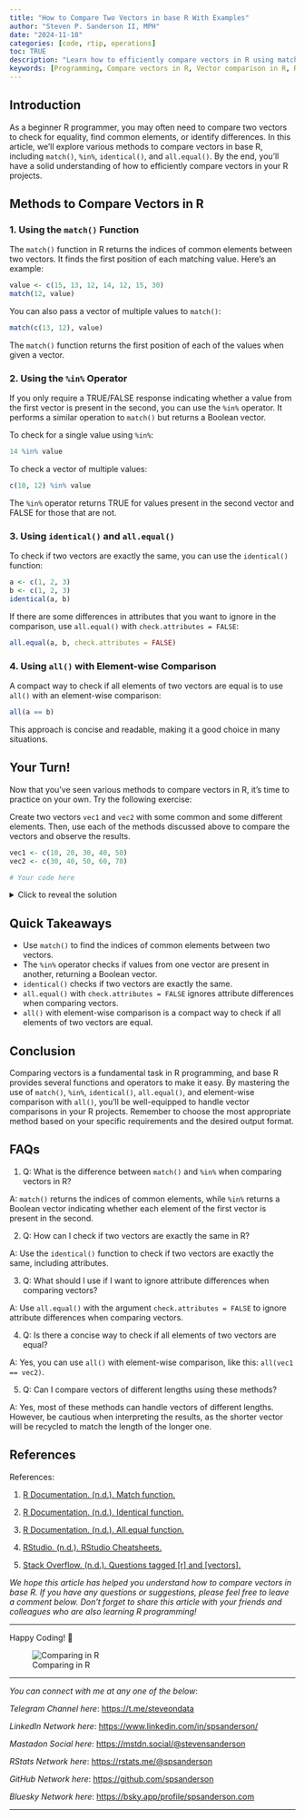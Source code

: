 ```yaml
---
title: "How to Compare Two Vectors in base R With Examples"
author: "Steven P. Sanderson II, MPH"
date: "2024-11-18"
categories: [code, rtip, operations]
toc: TRUE
description: "Learn how to efficiently compare vectors in R using match(), %in%, identical(), and all.equal(). Includes code examples and best practices for beginner R programmers."
keywords: [Programming, Compare vectors in R, Vector comparison in R, R programming vector comparison, R match function, R %in% operator, Identical function in R, All.equal function in R, Element-wise comparison in R, R programming vector operations, Finding common elements in R vectors, How to compare two vectors in base R programming, Find common elements between two vectors in R, Check if all elements of two vectors are equal in R, Using the match function to compare vectors in R, Efficient methods for comparing vectors of different lengths in R]
---
```


## Introduction

As a beginner R programmer, you may often need to compare two vectors to check for equality, find common elements, or identify differences. In this article, we'll explore various methods to compare vectors in base R, including `match()`, `%in%`, `identical()`, and `all.equal()`. By the end, you'll have a solid understanding of how to efficiently compare vectors in your R projects.

## Methods to Compare Vectors in R

### 1. Using the `match()` Function

The `match()` function in R returns the indices of common elements between two vectors. It finds the first position of each matching value. Here's an example:

```R
value <- c(15, 13, 12, 14, 12, 15, 30)
match(12, value)
```

You can also pass a vector of multiple values to `match()`:

```r
match(c(13, 12), value)
```

The `match()` function returns the first position of each of the values when given a vector.

### 2. Using the `%in%` Operator

If you only require a TRUE/FALSE response indicating whether a value from the first vector is present in the second, you can use the `%in%` operator. It performs a similar operation to `match()` but returns a Boolean vector.

To check for a single value using `%in%`:

```r
14 %in% value
```

To check a vector of multiple values:

```r
c(10, 12) %in% value
```

The `%in%` operator returns TRUE for values present in the second vector and FALSE for those that are not.

### 3. Using `identical()` and `all.equal()`

To check if two vectors are exactly the same, you can use the `identical()` function:

```r
a <- c(1, 2, 3)
b <- c(1, 2, 3)
identical(a, b)
```

If there are some differences in attributes that you want to ignore in the comparison, use `all.equal()` with `check.attributes = FALSE`:

```r
all.equal(a, b, check.attributes = FALSE)
```

### 4. Using `all()` with Element-wise Comparison

A compact way to check if all elements of two vectors are equal is to use `all()` with an element-wise comparison:

```r
all(a == b)
```

This approach is concise and readable, making it a good choice in many situations.

## Your Turn!

Now that you've seen various methods to compare vectors in R, it's time to practice on your own. Try the following exercise:

Create two vectors `vec1` and `vec2` with some common and some different elements. Then, use each of the methods discussed above to compare the vectors and observe the results.

```r
vec1 <- c(10, 20, 30, 40, 50)
vec2 <- c(30, 40, 50, 60, 70)

# Your code here
```

<details>
<summary>Click to reveal the solution</summary>

```r
vec1 <- c(10, 20, 30, 40, 50)
vec2 <- c(30, 40, 50, 60, 70)

# Using match()
match(vec1, vec2)
# [1] NA NA  1  2  3

# Using %in%
vec1 %in% vec2
# [1] FALSE FALSE  TRUE  TRUE  TRUE

# Using identical()
identical(vec1, vec2)
# [1] FALSE

# Using all.equal()
all.equal(vec1, vec2)
# [1] "Mean relative difference: 0.6"

# Using all() with element-wise comparison
all(vec1 == vec2)
# [1] FALSE
```
</details>

## Quick Takeaways

- Use `match()` to find the indices of common elements between two vectors.
- The `%in%` operator checks if values from one vector are present in another, returning a Boolean vector.
- `identical()` checks if two vectors are exactly the same.
- `all.equal()` with `check.attributes = FALSE` ignores attribute differences when comparing vectors.
- `all()` with element-wise comparison is a compact way to check if all elements of two vectors are equal.

## Conclusion

Comparing vectors is a fundamental task in R programming, and base R provides several functions and operators to make it easy. By mastering the use of `match()`, `%in%`, `identical()`, `all.equal()`, and element-wise comparison with `all()`, you'll be well-equipped to handle vector comparisons in your R projects. Remember to choose the most appropriate method based on your specific requirements and the desired output format.

## FAQs

1. Q: What is the difference between `match()` and `%in%` when comparing vectors in R?

A: `match()` returns the indices of common elements, while `%in%` returns a Boolean vector indicating whether each element of the first vector is present in the second.

2. Q: How can I check if two vectors are exactly the same in R?

A: Use the `identical()` function to check if two vectors are exactly the same, including attributes.

3. Q: What should I use if I want to ignore attribute differences when comparing vectors?

A: Use `all.equal()` with the argument `check.attributes = FALSE` to ignore attribute differences when comparing vectors.

4. Q: Is there a concise way to check if all elements of two vectors are equal?

A: Yes, you can use `all()` with element-wise comparison, like this: `all(vec1 == vec2)`.

5. Q: Can I compare vectors of different lengths using these methods?

A: Yes, most of these methods can handle vectors of different lengths. However, be cautious when interpreting the results, as the shorter vector will be recycled to match the length of the longer one.

## References

References:

1. [R Documentation. (n.d.). Match function.](https://www.rdocumentation.org/packages/base/versions/3.6.2/topics/match)

2. [R Documentation. (n.d.). Identical function.](https://www.rdocumentation.org/packages/base/versions/3.6.2/topics/identical)

3. [R Documentation. (n.d.). All.equal function.](https://www.rdocumentation.org/packages/base/versions/3.6.2/topics/all.equal)

4. [RStudio. (n.d.). RStudio Cheatsheets.](https://www.rstudio.com/resources/cheatsheets/)

5. [Stack Overflow. (n.d.). Questions tagged [r] and [vectors].](https://stackoverflow.com/questions/tagged/r+vectors)

*We hope this article has helped you understand how to compare vectors in base R. If you have any questions or suggestions, please feel free to leave a comment below. Don't forget to share this article with your friends and colleagues who are also learning R programming!*

------------------------------------------------------------------------

Happy Coding! 🚀

![Comparing in R](todays_post.png)

------------------------------------------------------------------------

*You can connect with me at any one of the below*:

*Telegram Channel here*: <https://t.me/steveondata>

*LinkedIn Network here*: <https://www.linkedin.com/in/spsanderson/>

*Mastadon Social here*: [https://mstdn.social/\@stevensanderson](https://mstdn.social/@stevensanderson)

*RStats Network here*: [https://rstats.me/\@spsanderson](https://rstats.me/@spsanderson)

*GitHub Network here*: <https://github.com/spsanderson>

*Bluesky Network here*: <https://bsky.app/profile/spsanderson.com>

------------------------------------------------------------------------

```{=html}
<script src="https://giscus.app/client.js"
        data-repo="spsanderson/steveondata"
        data-repo-id="R_kgDOIIxnLw"
        data-category="Comments"
        data-category-id="DIC_kwDOIIxnL84ChTk8"
        data-mapping="url"
        data-strict="0"
        data-reactions-enabled="1"
        data-emit-metadata="0"
        data-input-position="top"
        data-theme="dark"
        data-lang="en"
        data-loading="lazy"
        crossorigin="anonymous"
        async>
</script>
```
